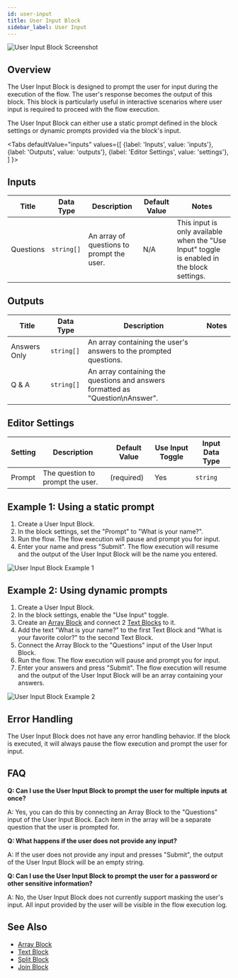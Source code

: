 ```yaml
---
id: user-input
title: User Input Block
sidebar_label: User Input
---
```



![User Input Block Screenshot](./assets/user-input-block.png)

## Overview

The User Input Block is designed to prompt the user for input during the execution of the flow. The user's response becomes the output of this block. This block is particularly useful in interactive scenarios where user input is required to proceed with the flow execution.

The User Input Block can either use a static prompt defined in the block settings or dynamic prompts provided via the block's input.

<Tabs
  defaultValue="inputs"
  values={[
    {label: 'Inputs', value: 'inputs'},
    {label: 'Outputs', value: 'outputs'},
    {label: 'Editor Settings', value: 'settings'},
  ]
}>

<TabItem value="inputs">

## Inputs

| Title      | Data Type | Description                                                                 | Default Value | Notes                                                                                       |
| ---------- | --------- | --------------------------------------------------------------------------- | ------------- | ------------------------------------------------------------------------------------------- |
| Questions  | `string[]`| An array of questions to prompt the user.                                   | N/A           | This input is only available when the "Use Input" toggle is enabled in the block settings.   |

</TabItem>

<TabItem value="outputs">

## Outputs

| Title               | Data Type | Description                                                                 | Notes                                                                                       |
| ------------------- | --------- | --------------------------------------------------------------------------- | ------------------------------------------------------------------------------------------- |
| Answers Only        | `string[]`| An array containing the user's answers to the prompted questions.           |                                                                                             |
| Q & A               | `string[]`| An array containing the questions and answers formatted as "Question\nAnswer". |                                                                                             |

</TabItem>

<TabItem value="settings">

## Editor Settings

| Setting   | Description                                                                 | Default Value | Use Input Toggle | Input Data Type |
| --------- | --------------------------------------------------------------------------- | ------------- | ---------------- | --------------- |
| Prompt    | The question to prompt the user.                                            | (required)    | Yes              | `string`        |

</TabItem>

</Tabs>

## Example 1: Using a static prompt

1. Create a User Input Block.
2. In the block settings, set the "Prompt" to "What is your name?".
3. Run the flow. The flow execution will pause and prompt you for input.
4. Enter your name and press "Submit". The flow execution will resume and the output of the User Input Block will be the name you entered.

![User Input Block Example 1](./assets/user-input-block-example-01.png)

## Example 2: Using dynamic prompts

1. Create a User Input Block.
2. In the block settings, enable the "Use Input" toggle.
3. Create an [Array Block](./array.mdx) and connect 2 [Text Blocks](./text.mdx) to it.
4. Add the text "What is your name?" to the first Text Block and "What is your favorite color?" to the second Text Block.
5. Connect the Array Block to the "Questions" input of the User Input Block.
6. Run the flow. The flow execution will pause and prompt you for input.
6. Enter your answers and press "Submit". The flow execution will resume and the output of the User Input Block will be an array containing your answers.

![User Input Block Example 2](./assets/user-input-block-example-02.png)

## Error Handling

The User Input Block does not have any error handling behavior. If the block is executed, it will always pause the flow execution and prompt the user for input.

## FAQ

**Q: Can I use the User Input Block to prompt the user for multiple inputs at once?**

A: Yes, you can do this by connecting an Array Block to the "Questions" input of the User Input Block. Each item in the array will be a separate question that the user is prompted for.

**Q: What happens if the user does not provide any input?**

A: If the user does not provide any input and presses "Submit", the output of the User Input Block will be an empty string.

**Q: Can I use the User Input Block to prompt the user for a password or other sensitive information?**

A: No, the User Input Block does not currently support masking the user's input. All input provided by the user will be visible in the flow execution log.

## See Also

- [Array Block](./array.mdx)
- [Text Block](./text.mdx)
- [Split Block](./split-text.mdx)
- [Join Block](./join.mdx)